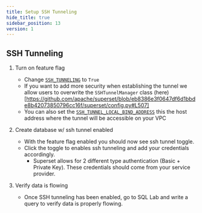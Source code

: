 ```yaml
---
title: Setup SSH Tunneling
hide_title: true
sidebar_position: 13
version: 1
---
```


## SSH Tunneling

1. Turn on feature flag
    - Change [`SSH_TUNNELING`](https://github.com/apache/superset/blob/eb8386e3f0647df6d1bbde8b42073850796cc16f/superset/config.py#L489) to `True`
    - If you want to add more security when establishing the tunnel we allow users to overwrite the `SSHTunnelManager` class (here)[https://github.com/apache/superset/blob/eb8386e3f0647df6d1bbde8b42073850796cc16f/superset/config.py#L507]
    - You can also set the [`SSH_TUNNEL_LOCAL_BIND_ADDRESS`](https://github.com/apache/superset/blob/eb8386e3f0647df6d1bbde8b42073850796cc16f/superset/config.py#L508) this the host address where the tunnel will be accessible on your VPC

2. Create database w/ ssh tunnel enabled
    - With the feature flag enabled you should now see ssh tunnel toggle.
    - Click the toggle to enables ssh tunneling and add your credentials accordingly.
        - Superset allows for 2 different type authentication (Basic + Private Key). These credentials should come from your service provider.

3. Verify data is flowing
    - Once SSH tunneling has been enabled, go to SQL Lab and write a query to verify data is properly flowing.
